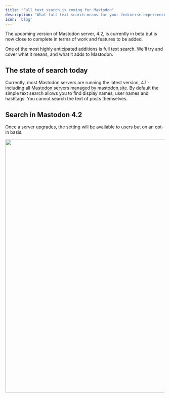 ```yaml
---
title: "Full text search is coming for Mastodon"
description: "What full text search means for your fediverse experience"
icon: 'blog'
---
```


The upcoming version of Mastodon server, 4.2, is currently in beta but is now close to complete in terms of work and features to be added.

One of the most highly anticipated additions is full text search. We'll try and cover what it means, and what it adds to Mastodon.

## The state of search today

Currently, most Mastodon servers are running the latest version, 4.1 - including all [Mastodon servers managed by mastodon.site](/mastodon-instances). By default the simple text search allows you to find display names, user names and hashtags. You cannot search the text of posts themselves.

## Search in Mastodon 4.2

Once a server upgrades, the setting will be available to users but on an opt-in basis.

<img height="800" src="https://mastodon-oisaur-files.s3.gra.io.cloud.ovh.net/media_attachments/files/110/946/199/773/851/851/original/b8f60c4772359e03.png" />

